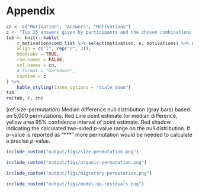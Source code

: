 # Appendix {-}

```r
cn <- c("Motivation", "Answers", "Motivations")
c <- "Top 25 answers given by participants and the chosen combinations if multiple answers were selected. 'Answers' is the count this combination was picked and 'Motivations' are the number of different answers."
tab <- knitr::kable(
    r_motivation$comb_list %>% select(motivation, n, motivations) %>% dplyr::slice_max(n, n = 25),
    align = c("l", rep("r", 2)),
    booktabs = TRUE,
    row.names = FALSE,
    col.names = cn,
    # format = "markdown",
    caption = c
) %>%
    kable_styling(latex_options = "scale_down")
tab
rm(tab, c, cn)
```


(ref:size-permutation) Median difference null distribution (gray bars) based on 5,000 permutations. Red Line point estimate for median difference, yellow area 95% confidence interval of point estimate. Red shadow indicating the calculated two-sided *p*-value range on the null distribution. If *p*-value is reported as "\*\*\*" more permutation would be needed to calculate a precise *p*-value.

```r
include_custom("output/figs/size-permutation.png")
```

```r
include_custom("output/figs/organic-permutation.png")
```

```r
include_custom("output/figs/migratory-permutation.png")
```

```r
include_custom("output/figs/model-qq-residuals.png")
```